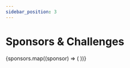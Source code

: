 ```yaml
---
sidebar_position: 3
---
```


# Sponsors & Challenges


<div className={styles.sponsorsGrid}>
  {sponsors.map((sponsor) => (
    <SponsorCard
      key={sponsor.id}
      name={sponsor.name}
      description={sponsor.description}
      logo={sponsor.logo}
      link={sponsor.link}
    />
  ))}
</div>
